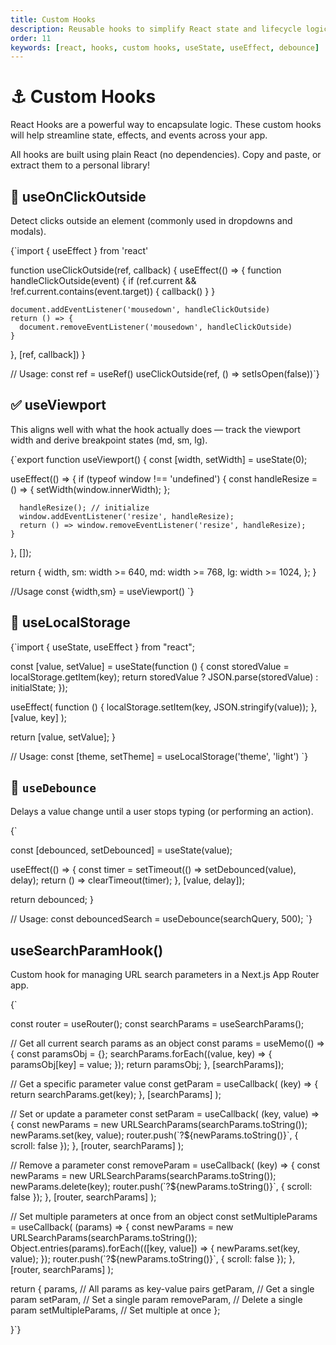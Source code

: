 ```yaml
---
title: Custom Hooks
description: Reusable hooks to simplify React state and lifecycle logic.
order: 11
keywords: [react, hooks, custom hooks, useState, useEffect, debounce]
---
```


# ⚓ Custom Hooks

<ProTip>

React Hooks are a powerful way to encapsulate logic. These custom hooks will help streamline state, effects, and events across your app.
</ProTip>

<Callout type="info">
All hooks are built using plain React (no dependencies). Copy and paste, or extract them to a personal library!
</Callout>

## 🎯 useOnClickOutside

Detect clicks outside an element (commonly used in dropdowns and modals).

<CodeBlock language="js">
{`import { useEffect } from 'react'

function useClickOutside(ref, callback) {
  useEffect(() => {
    function handleClickOutside(event) {
      if (ref.current && !ref.current.contains(event.target)) {
        callback()
      }
    }

    document.addEventListener('mousedown', handleClickOutside)
    return () => {
      document.removeEventListener('mousedown', handleClickOutside)
    }
  }, [ref, callback])
}

// Usage:
const ref = useRef()
useClickOutside(ref, () => setIsOpen(false))`}
</CodeBlock>

## ✅ useViewport

This aligns well with what the hook actually does — track the viewport width and derive breakpoint states (md, sm, lg).

<CodeBlock language="js">
{`export function useViewport() {
  const [width, setWidth] = useState(0);

  useEffect(() => {
    if (typeof window !== 'undefined') {
      const handleResize = () => {
        setWidth(window.innerWidth);
      };

      handleResize(); // initialize
      window.addEventListener('resize', handleResize);
      return () => window.removeEventListener('resize', handleResize);
    }
  }, []);

  return {
    width,
    sm: width >= 640,
    md: width >= 768,
    lg: width >= 1024,
  };
}

//Usage
const {width,sm} = useViewport()
`}
</CodeBlock>

## 🎁 useLocalStorage

<CodeBlock language="jsx">
{`import { useState, useEffect } from "react";

  const [value, setValue] = useState(function () {
    const storedValue = localStorage.getItem(key);
    return storedValue ? JSON.parse(storedValue) : initialState;
  });

  useEffect(
    function () {
      localStorage.setItem(key, JSON.stringify(value));
    },
    [value, key]
  );

  return [value, setValue];
}

// Usage:
const [theme, setTheme] = useLocalStorage('theme', 'light')
`}
</CodeBlock>

## 🔁 `useDebounce`

Delays a value change until a user stops typing (or performing an action).

<CodeBlock language="js">
{`

  const [debounced, setDebounced] = useState(value);

  useEffect(() => {
    const timer = setTimeout(() => setDebounced(value), delay);
    return () => clearTimeout(timer);
  }, [value, delay]);

  return debounced;
}

// Usage:
const debouncedSearch = useDebounce(searchQuery, 500);
`}
</CodeBlock>

## useSearchParamHook()
Custom hook for managing URL search parameters in a Next.js App Router app.

<CodeBlock language="jsx">
{`

  const router = useRouter();
  const searchParams = useSearchParams();

  // Get all current search params as an object
  const params = useMemo(() => {
    const paramsObj = {};
    searchParams.forEach((value, key) => {
      paramsObj[key] = value;
    });
    return paramsObj;
  }, [searchParams]);

  // Get a specific parameter value
  const getParam = useCallback(
    (key) => {
      return searchParams.get(key);
    },
    [searchParams]
  );

  // Set or update a parameter
  const setParam = useCallback(
    (key, value) => {
      const newParams = new URLSearchParams(searchParams.toString());
      newParams.set(key, value);
      router.push(\`?${newParams.toString()}\`, { scroll: false });
    },
    [router, searchParams]
  );

  // Remove a parameter
  const removeParam = useCallback(
    (key) => {
      const newParams = new URLSearchParams(searchParams.toString());
      newParams.delete(key);
      router.push(\`?${newParams.toString()}\`, { scroll: false });
    },
    [router, searchParams]
  );

   // Set multiple parameters at once from an object
  const setMultipleParams = useCallback(
    (params) => {
      const newParams = new URLSearchParams(searchParams.toString());
      Object.entries(params).forEach(([key, value]) => {
        newParams.set(key, value);
      });
      router.push(\`?${newParams.toString()}\`, { scroll: false });
    },
    [router, searchParams]
  );

 return {
    params,             // All params as key-value pairs
    getParam,           // Get a single param
    setParam,           // Set a single param
    removeParam,        // Delete a single param
    setMultipleParams,  // Set multiple at once
  };

}`}
</CodeBlock>